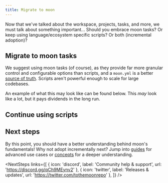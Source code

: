 ```yaml
---
title: Migrate to moon
---
```



Now that we've talked about the workspace, projects, tasks, and more, we must talk about something
important... Should you embrace moon tasks? Or keep using language/ecosystem specific scripts? Or
both (incremental adoption)?

## Migrate to moon tasks

We suggest using moon tasks (of course), as they provide far more granular control and configurable
options than scripts, and a `moon.yml` is a better
[source of truth](./faq#what-should-be-considered-the-source-of-truth). Scripts aren't powerful
enough to scale for large codebases.

An example of what this may look like can be found below. This _may_ look like a lot, but it pays
dividends in the long run.


<LangPartials>
  <MigrateNode key="node" />
  <MigratePython key="python" />
  <MigrateRuby key="ruby" />
  <MigrateRust key="rust" />
</LangPartials>

## Continue using scripts


<LangPartials>
  <ScriptsNode key="node" />
  <ScriptsPython key="python" />
  <ScriptsRuby key="ruby" />
  <ScriptsRust key="rust" />
</LangPartials>

## Next steps

By this point, you should have a better understanding behind moon's fundamentals! Why not adopt
incrementally next? Jump into [guides](./guides/ci) for advanced use cases or [concepts](./concepts)
for a deeper understanding.

<NextSteps
  links={[
    { icon: 'discord', label: 'Community help & support', url: 'https://discord.gg/qCh9MEynv2' },
    { icon: 'twitter', label: 'Releases & updates', url: 'https://twitter.com/tothemoonrepo' },
  ]}
/>
